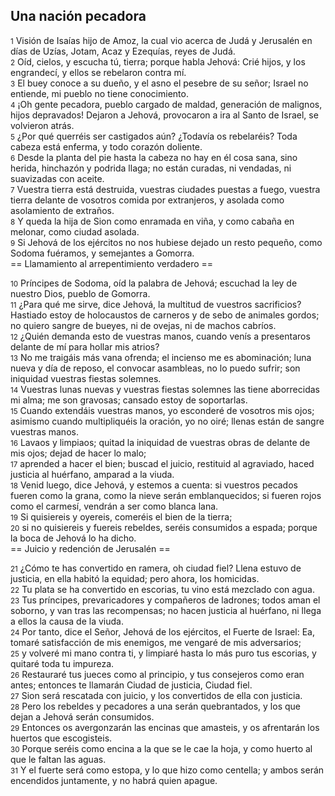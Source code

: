 == Una nación pecadora ==

{{anchor|1}} <small>1</small> Visión de Isaías hijo de Amoz, la cual vio acerca de Judá y Jerusalén en días de Uzías, Jotam, Acaz y Ezequías, reyes de Judá.<br>
{{anchor|2}} <small>2</small> Oíd, cielos, y escucha tú, tierra; porque habla Jehová: Crié hijos, y los engrandecí, y ellos se rebelaron contra mí.<br>
{{anchor|3}} <small>3</small> El buey conoce a su dueño, y el asno el pesebre de su señor; Israel no entiende, mi pueblo no tiene conocimiento.<br>
{{anchor|4}} <small>4</small> ¡Oh gente pecadora, pueblo cargado de maldad, generación de malignos, hijos depravados! Dejaron a Jehová, provocaron a ira al Santo de Israel, se volvieron atrás.<br>
{{anchor|5}} <small>5</small> ¿Por qué querréis ser castigados aún? ¿Todavía os rebelaréis? Toda cabeza está enferma, y todo corazón doliente.<br>
{{anchor|6}} <small>6</small> Desde la planta del pie hasta la cabeza no hay en él cosa sana, sino herida, hinchazón y podrida llaga; no están curadas, ni vendadas, ni suavizadas con aceite.<br>
{{anchor|7}} <small>7</small> Vuestra tierra está destruida, vuestras ciudades puestas a fuego, vuestra tierra delante de vosotros comida por extranjeros, y asolada como asolamiento de extraños.<br>
{{anchor|8}} <small>8</small> Y queda la hija de Sion como enramada en viña, y como cabaña en melonar, como ciudad asolada.<br>
{{anchor|9}} <small>9</small> Si Jehová de los ejércitos no nos hubiese dejado un resto pequeño, como Sodoma fuéramos, y semejantes a Gomorra.<br>
== Llamamiento al arrepentimiento verdadero ==

{{anchor|10}} <small>10</small> Príncipes de Sodoma, oíd la palabra de Jehová; escuchad la ley de nuestro Dios, pueblo de Gomorra.<br>
{{anchor|11}} <small>11</small> ¿Para qué me sirve, dice Jehová, la multitud de vuestros sacrificios? Hastiado estoy de holocaustos de carneros y de sebo de animales gordos; no quiero sangre de bueyes, ni de ovejas, ni de machos cabríos.<br>
{{anchor|12}} <small>12</small> ¿Quién demanda esto de vuestras manos, cuando venís a presentaros delante de mí para hollar mis atrios?<br>
{{anchor|13}} <small>13</small> No me traigáis más vana ofrenda; el incienso me es abominación; luna nueva y día de reposo, el convocar asambleas, no lo puedo sufrir; son iniquidad vuestras fiestas solemnes.<br>
{{anchor|14}} <small>14</small> Vuestras lunas nuevas y vuestras fiestas solemnes las tiene aborrecidas mi alma; me son gravosas; cansado estoy de soportarlas.<br>
{{anchor|15}} <small>15</small> Cuando extendáis vuestras manos, yo esconderé de vosotros mis ojos; asimismo cuando multipliquéis la oración, yo no oiré; llenas están de sangre vuestras manos.<br>
{{anchor|16}} <small>16</small> Lavaos y limpiaos; quitad la iniquidad de vuestras obras de delante de mis ojos; dejad de hacer lo malo;<br>
{{anchor|17}} <small>17</small> aprended a hacer el bien; buscad el juicio, restituid al agraviado, haced justicia al huérfano, amparad a la viuda.<br>
{{anchor|18}} <small>18</small> Venid luego, dice Jehová, y estemos a cuenta: si vuestros pecados fueren como la grana, como la nieve serán emblanquecidos; si fueren rojos como el carmesí, vendrán a ser como blanca lana.<br>
{{anchor|19}} <small>19</small> Si quisiereis y oyereis, comeréis el bien de la tierra;<br>
{{anchor|20}} <small>20</small> si no quisiereis y fuereis rebeldes, seréis consumidos a espada; porque la boca de Jehová lo ha dicho.<br>
== Juicio y redención de Jerusalén ==

{{anchor|21}} <small>21</small> ¿Cómo te has convertido en ramera, oh ciudad fiel? Llena estuvo de justicia, en ella habitó la equidad; pero ahora, los homicidas.<br>
{{anchor|22}} <small>22</small> Tu plata se ha convertido en escorias, tu vino está mezclado con agua.<br>
{{anchor|23}} <small>23</small> Tus príncipes, prevaricadores y compañeros de ladrones; todos aman el soborno, y van tras las recompensas; no hacen justicia al huérfano, ni llega a ellos la causa de la viuda.<br>
{{anchor|24}} <small>24</small> Por tanto, dice el Señor, Jehová de los ejércitos, el Fuerte de Israel: Ea, tomaré satisfacción de mis enemigos, me vengaré de mis adversarios;<br>
{{anchor|25}} <small>25</small> y volveré mi mano contra ti, y limpiaré hasta lo más puro tus escorias, y quitaré toda tu impureza.<br>
{{anchor|26}} <small>26</small> Restauraré tus jueces como al principio, y tus consejeros como eran antes; entonces te llamarán Ciudad de justicia, Ciudad fiel.<br>
{{anchor|27}} <small>27</small> Sion será rescatada con juicio, y los convertidos de ella con justicia.<br>
{{anchor|28}} <small>28</small> Pero los rebeldes y pecadores a una serán quebrantados, y los que dejan a Jehová serán consumidos.<br>
{{anchor|29}} <small>29</small> Entonces os avergonzarán las encinas que amasteis, y os afrentarán los huertos que escogisteis.<br>
{{anchor|30}} <small>30</small> Porque seréis como encina a la que se le cae la hoja, y como huerto al que le faltan las aguas.<br>
{{anchor|31}} <small>31</small> Y el fuerte será como estopa, y lo que hizo como centella; y ambos serán encendidos juntamente, y no habrá quien apague.<br>
